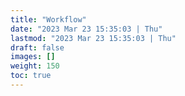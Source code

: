 ```yaml
---
title: "Workflow"
date: "2023 Mar 23 15:35:03 | Thu"
lastmod: "2023 Mar 23 15:35:03 | Thu"
draft: false
images: []
weight: 150
toc: true
---
```

